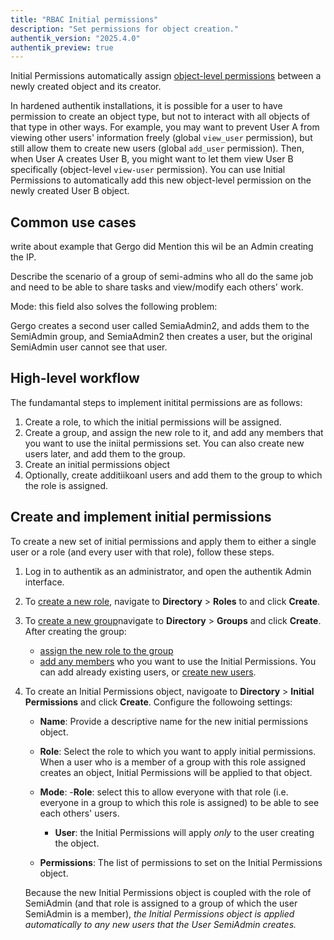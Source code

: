 ```yaml
---
title: "RBAC Initial permissions"
description: "Set permissions for object creation."
authentik_version: "2025.4.0"
authentik_preview: true
---
```


Initial Permissions automatically assign [object-level permissions](https://www.notion.so/authentiksecurity/permissions#object-permissions) between a newly created object and its creator.

In hardened authentik installations, it is possible for a user to have permission to create an object type, but not to interact with all objects of that type in other ways. For example, you may want to prevent User A from viewing other users' information freely (global `view_user` permission), but still allow them to create new users (global `add_user` permission). Then, when User A creates User B, you might want to let them view User B specifically (object-level `view-user` permission). You can use Initial Permissions to automatically add this new object-level permission on the newly created User B object.

## Common use cases

write about example that Gergo did
Mention this wil be an Admin creating the IP.

Describe the scenario of a group of semi-admins who all do the same job and need to be able to share tasks and view/modify each others' work.

Mode: this field also solves the following problem:

Gergo creates a second user called SemiaAdmin2, and adds them to the SemiAdmin group, and SemiaAdmin2 then creates a user, but the original SemiAdmin user cannot see that user.

## High-level workflow

The fundamantal steps to implement initital permissions are as follows:

1. Create a role, to which the initial permissions will be assigned.
2. Create a group, and assign the new role to it, and add any members that you want to use the iniital permissions set. You can also create new users later, and add them to the group.
3. Create an initial permissions object
4. Optionally, create additiikoanl users and add them to the group to which the role is assigned.

## Create and implement initial permissions

To create a new set of initial permissions and apply them to either a single user or a role (and every user with that role), follow these steps.

1. Log in to authentik as an administrator, and open the authentik Admin interface.
2. To [create a new role](../roles/manage_roles.md), navigate to **Directory** > **Roles** to and click **Create**.

3. To [create a new group](../groups/manage_groups.mdx)navigate to **Directory** > **Groups** and click **Create**. After creating the group:

    - [assign the new role to the group](../groups/manage_groups.mdx#assign-a-role-to-a-group)
    - [add any members](../user/user_basic_operations.md#add-a-user-to-a-group) who you want to use the Initial Permissions. You can add already existing users, or [create new users](../user/user_basic_operations.md#create-a-user]).

4. To create an Initial Permissions object, navigoate to **Directory** > **Initial Permissions** and click **Create**. Configure the followoing settings:

    - **Name**: Provide a descriptive name for the new initial permissions object.

    - **Role**: Select the role to which you want to apply initial permissions. When a user who is a member of a group with this role assigned creates an object, Initial Permissions will be applied to that object.

    - **Mode**:
        -**Role**: select this to allow everyone with that role (i.e. everyone in a group to which this role is assigned) to be able to see each others' users.
        - **User**: the Initial Permissions will apply _only_ to the user creating the object.

    - **Permissions**: The list of permissions to set on the Initial Permissions object.

    Because the new Initial Permissions object is coupled with the role of SemiAdmin (and that role is assigned to a group of which the user SemiAdmin is a member), *the Initial Permissions object is applied automatically to any new users that the User SemiAdmin creates.*
